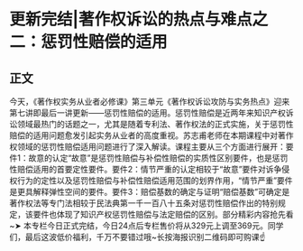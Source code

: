 # 更新完结|著作权诉讼的热点与难点之二：惩罚性赔偿的适用
## 正文
今天，《著作权实务从业者必修课》第三单元《著作权诉讼攻防与实务热点》迎来第七讲即最后一讲更新——惩罚性赔偿的适用。惩罚性赔偿是近两年来知识产权诉讼领域最热门的话题之一，尤其是随着专利法、著作权法的正式实施，关于惩罚性赔偿的适用问题愈发引起实务从业者的高度重视。苏志甫老师在本期课程中对著作权领域的惩罚性赔偿适用问题进行了深入解读。课程主要从三个方面进行展开：要件1：故意的认定“故意”是惩罚性赔偿与补偿性赔偿的实质性区别要件，也是惩罚性赔偿适用的首要定性要件。要件2：情节严重的认定相较于“故意”要件对诉争侵权行为的定性以及惩罚性赔偿与补偿性赔偿适用范围的划界作用，“情节严重”要件是更具解释弹性空间的要件。要件3：赔偿基数的确定与证明“赔偿基数”可确定是著作权法等专门法相较于民法典第一千一百八十五条对惩罚性赔偿作出的特别规定，该要件也体现了知识产权惩罚性赔偿与法定赔偿的区别。部分精彩内容抢先看~➤ 本专栏今日正式完结，今日24点后专栏售价将从329元上调至369元。同学们，最后这波低价福利，千万不要错过哦~长按海报识别二维码即可购课☝